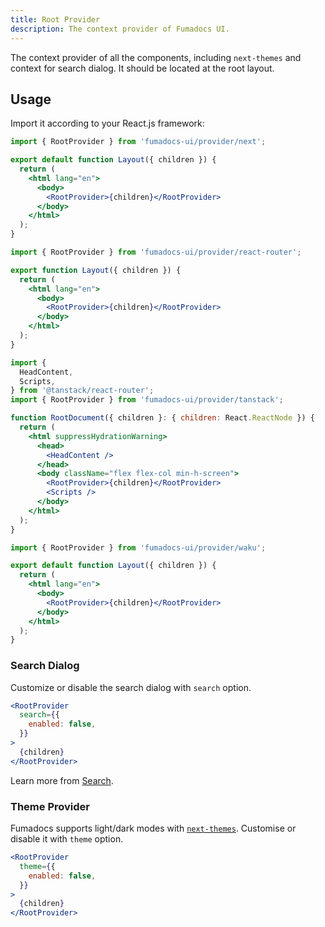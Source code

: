 ```yaml
---
title: Root Provider
description: The context provider of Fumadocs UI.
---
```


The context provider of all the components, including `next-themes` and context
for search dialog. It should be located at the root layout.

## Usage

Import it according to your React.js framework:

```jsx tab="Next.js"
import { RootProvider } from 'fumadocs-ui/provider/next';

export default function Layout({ children }) {
  return (
    <html lang="en">
      <body>
        <RootProvider>{children}</RootProvider>
      </body>
    </html>
  );
}
```

```jsx tab="React Router"
import { RootProvider } from 'fumadocs-ui/provider/react-router';

export function Layout({ children }) {
  return (
    <html lang="en">
      <body>
        <RootProvider>{children}</RootProvider>
      </body>
    </html>
  );
}
```

```jsx tab="Tanstack"
import {
  HeadContent,
  Scripts,
} from '@tanstack/react-router';
import { RootProvider } from 'fumadocs-ui/provider/tanstack';

function RootDocument({ children }: { children: React.ReactNode }) {
  return (
    <html suppressHydrationWarning>
      <head>
        <HeadContent />
      </head>
      <body className="flex flex-col min-h-screen">
        <RootProvider>{children}</RootProvider>
        <Scripts />
      </body>
    </html>
  );
}

```

```jsx tab="Waku"
import { RootProvider } from 'fumadocs-ui/provider/waku';

export default function Layout({ children }) {
  return (
    <html lang="en">
      <body>
        <RootProvider>{children}</RootProvider>
      </body>
    </html>
  );
}
```

### Search Dialog

Customize or disable the search dialog with `search` option.

```jsx
<RootProvider
  search={{
    enabled: false,
  }}
>
  {children}
</RootProvider>
```

Learn more from [Search](/docs/ui/search).

### Theme Provider

Fumadocs supports light/dark modes with [`next-themes`](https://github.com/pacocoursey/next-themes).
Customise or disable it with `theme` option.

```jsx
<RootProvider
  theme={{
    enabled: false,
  }}
>
  {children}
</RootProvider>
```
